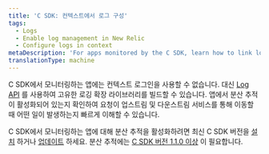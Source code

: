 ```yaml
---
title: 'C SDK: 컨텍스트에서 로그 구성'
tags:
  - Logs
  - Enable log management in New Relic
  - Configure logs in context
metaDescription: 'For apps monitored by the C SDK, learn how to link log data with related data across the rest of the New Relic platform.'
translationType: machine
---
```


C SDK에서 모니터링하는 앱에는 컨텍스트 로그인을 사용할 수 없습니다. 대신 [Log API](/docs/logs/log-management/log-api/introduction-log-api/) 를 사용하여 고유한 로깅 확장 라이브러리를 빌드할 수 있습니다. 앱에서 분산 추적이 활성화되어 있는지 확인하여 요청이 업스트림 및 다운스트림 서비스를 통해 이동할 때 어떤 일이 발생하는지 빠르게 이해할 수 있습니다.

C SDK에서 모니터링하는 앱에 대해 분산 추적을 활성화하려면 최신 C SDK 버전을 [설치](/docs/distributed-tracing/enable-configure/quick-start/) 하거나 [업데이트](/docs/agents/c-sdk/install-configure/update-your-c-sdk-library/) 하세요. 분산 추적에는 [C SDK 버전 1.1.0 이상](/docs/release-notes/agent-release-notes/c-sdk-release-notes/) 이 필요합니다.